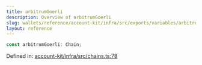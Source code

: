 ```yaml
---
title: arbitrumGoerli
description: Overview of arbitrumGoerli
slug: wallets/reference/account-kit/infra/src/exports/variables/arbitrumGoerli
layout: reference
---
```


```ts
const arbitrumGoerli: Chain;
```

Defined in: [account-kit/infra/src/chains.ts:78](https://github.com/alchemyplatform/aa-sdk/blob/4987bdd63823427c48ec21401b71fa3cfc2d0675/account-kit/infra/src/chains.ts#L78)
